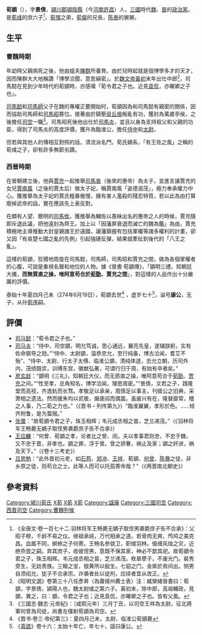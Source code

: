 '''荀顗'''（{{bd|205年||274年|6月19日|catIdx=X荀}}），字'''景倩'''，[[潁川郡|潁川郡]][[潁陰縣|潁陰縣]]（今[[河南|河南]][[許昌|許昌]]）人，[[三國|三國]]時代[[曹魏|魏]]、[[西晉|晉]]的[[政治家|政治家]]。是[[荀彧|荀彧]]的庶六子<ref>《全唐文·卷一百七十二·羽林将军王畅薨无嫡子取侄男袭爵庶子告不合承》：父昭子穆，千龄不易之仪。继祖承祧，万代相承之道。若骨肉无爽，鸤鸠之美克昌。血属不同，螟蛉之子何寄。王畅名参骁卫，职绾羽林。俄缠风烛之灾，近绝烝尝之嗣。弃其庶子，收彼侄男，意既不保其家，神必不歆其祀。故荀顗令君之子，珠玉相辉。韦元成丞相之苗，芝兰递茂。枚皋孽子，不废光门。裴秀旁生，无妨贵族。三鳣之宝，银黄所以挺生。七貂之门，金紫於焉间出。侧男自须绍允，犹子不合承宗。诈袭者处以徒刑，应续者宜从改正。</ref>，[[荀惲|荀惲]]之弟，[[荀粲|荀粲]]的兄長，[[陈泰|陈泰]]的舅舅。

==生平==
===曹魏時期===
年幼時父親病死之後，他由姐夫[[陈群_(三国)|陳群]]所養育。由於兒時起就是個博學多才的天才，因而陳群大大地稱讚「博學洽聞，意思縝密」。於[[魏文帝|魏文帝]][[黃初|黃初]]末年出仕中郎<ref>《昭明文選》卷第三十八任彥昇〈為蕭揚州薦士表〉注：臧榮緒晉書曰：荀顗，字景倩，潁陽人也，魏太尉彧之第六子。黃初末，除中郎，高祖輔政，見顗，異之，曰：顗，令君之子也；近見袁侃，亦曜卿之子也。皆有父風。</ref>，司馬懿在見到少年時代的荀顗時，亦感嘆「荀令君之子也。近見[[袁侃|袁侃]]，亦曜卿之子也」。

[[司馬懿|司馬懿]]和[[司馬師|司馬師]]父子在魏的專權正要開始时，荀顗因為和司馬懿有親密的關係，因而協助司馬師和[[司馬昭|司馬昭]]篡位。接著由於鎮壓[[毌丘儉|毌丘儉]]叛亂有功，獲封為萬歲亭侯，之後擔任[[司空|司空]]一職<ref>《三國志·魏志·元帝紀》：〔咸熙元年〕三月丁丑，以司空王祥為太尉，征北將軍何曾為司徒，尚書左僕射荀顗為司空。</ref>。司馬昭死後他出仕於[[司馬炎|司馬炎]]，並且以身為支持祖父和父親的功臣，得到了司馬炎的高度評價，獲升為臨淮公，擔任[[侍中|侍中]]和[[太尉|太尉]]。

但若與其他人的傳相互對照的話，清流派名門，荀氏嫡系，「有王佐之風」之稱的荀彧之子，卻有許多無節劣蹟。

===西晉時期===
在晉朝建立後，他與[[賈充|賈充]]一起推舉[[司馬衷|司馬衷]]（後來的惠帝）為太子，並進言讓賈充的女兒[[賈南風|賈南風]]（之後的賈太后）做太子妃，稱賈南風「姿德淑茂」，極力奉承權力中心。獲推舉為太子妃的賈氏粗暴傲慢，擁有害人濫殺的殘忍特質，若以此為由打算廢掉武帝的話，實在應該先上表反對。

在頗有人望、聰明的[[司馬攸|司馬攸]]，獲推舉為輔佐以愚昧出名的惠帝之人的時候，賈充隨即斥退此議，把他遠封為齊王。加上以「因藩屏衰退而滅亡的魏為鑑」為由，賈充積極地主導推動大封皇親諸王於遠國，讓藩鎮握有包括軍權等諸多權利的計畫，卻又因「有吳楚七國之亂的先例」引起強硬反彈，結果就牽扯到後代的「八王之亂」。

這樣的荀顗，狡猾地周旋在司馬懿，司馬師，司馬昭和賈充之間，做為各個掌權者的心腹，可說是重視名聲和地位的人物。據《晉書·荀顗傳》，「顗明三禮，知朝廷大儀，'''而無質直之操，唯阿意苟合於[[荀勖|荀勖]]、賈充之間'''」，對這樣的人品作出十分嚴厲的評價。

泰始十年夏四月己未（274年6月19日），荀顗去世<ref>《晋书·卷三·帝纪第三》：夏四月己未，太尉、临淮公荀顗薨</ref> ，虚岁七十<ref>《[[真誥|真誥]]》卷十六：太始十年亡，年七十，諡曰康公。</ref>，谥号'''康公'''，无子，从孙[[荀序|荀序]]嗣。

==評價==
*[[司马懿|司马懿]]：“荀令君之子也。”
*[[司马炎|司马炎]]：“侍中、司空顗，明允笃诚，思心通远，翼亮先皇，遂辅朕躬，实有佐命弼导之勋。”“侍中、太尉顗，温恭忠允，至行纯备，博古洽闻，耆艾不殆”、“侍中、太尉、行太子太傅、临淮公顗，清纯体道，忠允立朝，历司外内，茂绩既崇，训傅东宫，徽猷弘著，可谓行归于周，有始有卒者矣。”
*[[房玄龄|房玄龄]]：“顗明《三礼》，知朝廷大仪，而无质直之操，唯阿意苟合于[[荀勖|荀勖]]、[[贾充|贾充]]之间。”“性至孝，总角知名，博学洽闻，理思周密。”“景倩，文若之子，践隆堂而高视，齐逸轨而长骛。孝敬足以承亲，周慎足以事主，刊姬公之旧典，采萧相之遗法。然而援朱均以贰极，煽褒阎而偶震。虽废兴有在，隆替靡常，稽之人事，乃二荀之力也。”（《晋书・列传第九》）“臨淮翼翼，孝形於色。......倾齐附鲁，是为蝥贼。”
*[[张鷟|张鷟]]：“故荀顗令君之子，珠玉相辉；韦元成丞相之苗，芝兰递茂。”（《羽林将军王畅薨无嫡子取侄男袭爵庶子告不合承》）
*[[王应麟|王应麟]]：“何曾、荀顗之孝，论者比之曾、闵。夫以孝事君则忠，不忠于魏，又不忠于晋，非孝也。顗之罪，浮于曾。曾之骄奢，祸止及家；顗之奸谀，祸及天下。”（《卷十三考史》）
*[[吕思勉|吕思勉]]：“此外晋初元老，如[[石苞|石苞]]、[[郑冲|郑冲]]、[[王祥|王祥]]、荀顗、[[何曾|何曾]]、[[陈骞|陈骞]]之徒，非乡原之徒，则苟合之士。此等人而可以托孤寄命哉？”（《两晋南北朝史》）

==參考資料==
{{reflist}}

{{start box}}
{{s-before|[[王祥|王祥]]}}
{{s-title|[[曹魏|曹魏]][[司空|司空]]|264年－265年}}
{{s-none|無|曹魏滅亡}}
{{s-new}}
{{s-title|[[西晉|西晉]][[司空|司空]]|265年－267年}}
{{s-after|[[裴秀|裴秀]]}}
{{end box}}

[[Category:颍川荀氏|Category:颍川荀氏]]
[[Category:曹魏政治人物|X荀]]
[[Category:西晉政治人物|X荀]]
[[Category:274年逝世|X荀]]
[[Category:諡康|Category:諡康]]
[[Category:三國司空|Category:三國司空]]
[[Category:西晋司空|Category:西晋司空]]
[[Category:曹魏列侯|Category:曹魏列侯]]